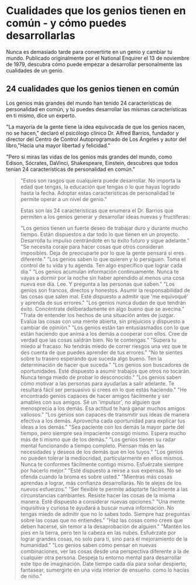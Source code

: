 <TraitsMenu />

# Cualidades que los genios tienen en común - y cómo puedes desarrollarlas

Nunca es demasiado tarde para convertirte en un genio y cambiar tu mundo. Publicado originalmente por el National Enquirer el 13 de noviembre de 1979, descubra cómo puede empezar a desarrollar personalmente las cualidades de un genio.

## 24 cualidades que los genios tienen en común

Los genios más grandes del mundo han tenido 24 características de personalidad en común, y tú puedes desarrollar las mismas características en ti mismo, dice un experto.

"La mayoría de la gente tiene la idea equivocada de que los genios nacen, no se hacen," declaró el psicólogo clínico Dr. Alfred Barrios, fundador y director del Centro de Control Autoprogramado de Los Ángeles y autor del libro,"Hacia una mayor libertad y felicidad."

"Pero si miras las vidas de los genios más grandes del mundo, como Edison, Sócrates, DaVinci, Shakespeare, Einstein, descubres que todos tenían 24 características de personalidad en común."

<Blockquote
  content='. . . Y tú también puedes desarrollarlos,'
  author='dice experto'
/>

"Estos son rasgos que cualquiera puede desarrollar. No importa la edad que tengas, la educación que tengas o lo que hayas logrado hasta la fecha. Adoptar estas características de personalidad te permite operar a un nivel de genio."

Estas son las 24 características que enumera el Dr. Barrios que permiten a los genios generar y desarrollar ideas nuevas y fructíferas:

<Trait language='es' number='1' name='Energía'>
  "Los genios tienen un fuerte deseo de trabajar duro y durante mucho tiempo.
  Están dispuestos a dar todo lo que tienen en un proyecto. Desarrolla tu
  impulso centrándote en tu éxito futuro y sigue adelante."
</Trait>
<Trait language='es' number='2' name='Coraje'>
  "Se necesita coraje para hacer cosas que otros consideran imposibles. Deja de
  preocuparte por lo que la gente pensará si eres diferente."
</Trait>
<Trait language='es' number='3' name='Dedicación a los objetivos'>
  "Los genios saben lo que quieren y lo persiguen. Toma el control de tu vida y
  tu agenda. Ten algo específico que lograr cada día."
</Trait>
<Trait language='es' number='4' name='Conocimiento'>
  "Los genios acumulan información continuamente. Nunca te vayas a dormir por la
  noche sin haber aprendido al menos una cosa nueva ese día. Lee. Y pregunta a
  las personas que saben."
</Trait>
<Trait language='es' number='5' name='Honestidad'>
  "Los genios son francos, directos y honestos. Asumir la responsabilidad de las
  cosas que salen mal. Esté dispuesto a admitir que 'me equivoqué' y aprenda de
  sus errores."
</Trait>
<Trait language='es' number='6' name='Optimismo'>
  "Los genios nunca dudan de que tendrán éxito. Concéntrate deliberadamente en
  algo bueno que se avecina."
</Trait>
<Trait language='es' number='7' name='Capacidad de juzgar'>
  "Trata de entender los hechos de una situación antes de juzgar. Evalúa las
  cosas con una mente abierta, sin prejuicios y dispuesto a cambiar de opinión."
</Trait>
<Trait language='es' number='8' name='Entusiasmo'>
  "Los genios están tan entusiasmados con lo que están haciendo que anima a los
  demás a cooperar con ellos. Cree de verdad que las cosas saldrán bien. No te
  contengas."
</Trait>
<Trait language='es' number='9' name='Disposición para correr riesgos'>
  "Supera tu miedo al fracaso. No tendrás miedo de correr riesgos una vez que te
  des cuenta de que puedes aprender de tus errores."
</Trait>
<Trait language='es' number='10' name='Dinamismo'>
  "No te sientes sobre tu trasero esperando que suceda algo bueno. Ten la
  determinación de hacer que suceda."
</Trait>
<Trait language='es' number='11' name='Iniciativa'>
  "Los genios son buscadores de oportunidades. Esté dispuesto a asumir trabajos
  que otros no tocarán. Nunca tenga miedo de probar lo desconocido."
</Trait>
<Trait language='es' number='12' name='Persuasión'>
  "Los genios saben cómo motivar a las personas para ayudarlas a salir adelante.
  Te resultará fácil ser persuasivo si crees en lo que estás haciendo."
</Trait>
<Trait language='es' number='13' name='Extrovertido'>
  "He encontrado genios capaces de hacer amigos fácilmente y ser amables con sus
  amigos. Sé un 'impulsor', no alguien que menosprecia a los demás. Esa actitud
  te hará ganar muchos amigos valiosos."
</Trait>
<Trait language='es' number='14' name='Capacidad de comunicarse'>
  "Los genios son capaces de transmitir sus ideas de manera efectiva a los
  demás. Aprovecha cada oportunidad para explicar tus ideas a los demás."
</Trait>
<Trait language='es' number='15' name='Paciencia'>
  "Sea paciente con los demás la mayor parte del tiempo, pero siempre sea
  impaciente consigo mismo. Espera mucho más de ti mismo que de los demás."
</Trait>
<Trait language='es' number='16' name='Percepción'>
  "Los genios tienen su radar mental funcionando a tiempo completo. Piensan más
  en las necesidades y deseos de los demás que en los tuyos."
</Trait>
<Trait language='es' number='17' name='Perfeccionismo'>
  "Los genios no pueden tolerar la mediocridad, particularmente en ellos mismos.
  Nunca te conformes fácilmente contigo mismo. Esfuérzate siempre por hacerlo
  mejor."
</Trait>
<Trait language='es' number='18' name='Sentido del humor'>
  "Esté dispuesto a reírse a sus expensas. No se ofenda cuando la broma es sobre
  usted."
</Trait>
<Trait language='es' number='19' name='Versatilidad'>
  "Mientras más cosas aprendas a lograr, más confianza desarrollarás. No te
  alejes de los nuevos esfuerzos."
</Trait>
<Trait language='es' number='20' name='Adaptabilidad'>
  "Ser flexible te permite adaptarte fácilmente a las circunstancias cambiantes.
  Resiste hacer las cosas de la misma manera. Esté dispuesto a considerar nuevas
  opciones."
</Trait>
<Trait language='es' number='21' name='Curiosidad'>
  "Una mente inquisitiva y curiosa te ayudará a buscar nueva información. No
  tengas miedo de admitir que no lo sabes todo. Siempre haz preguntas sobre las
  cosas que no entiendes."
</Trait>
<Trait language='es' number='22' name='Individualismo'>
  "Haz las cosas como crees que deben hacerse, sin temor a la desaprobación de
  alguien."
</Trait>
<Trait language='es' number='23' name='Idealismo'>
  "Mantén los pies en la tierra, pero ten la cabeza en las nubes. Esfuérzate por
  lograr grandes cosas, no solo para ti, sino para el mejoramiento de la
  humanidad."
</Trait>
<Trait language='es' number='24' name='Imaginación'>
  "Los genios saben cómo pensar en nuevas combinaciones, ver las cosas desde una
  perspectiva diferente a la de cualquier otra persona. Despeja tu entorno
  mental para desarrollar este tipo de imaginación. Date tiempo cada día para
  soñar despierto, fantasear, sumergirte en una vida interior de ensueño. como
  lo hacías de niño."
</Trait>
